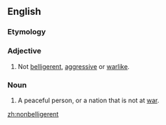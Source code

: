 ==English==

===Etymology===
{{prefix|en|non|belligerent}}

===Adjective===
{{en-adj|-}}

# Not [[belligerent]], [[aggressive]] or [[warlike]].

===Noun===
{{en-noun}}

# A peaceful person, or a nation that is not at [[war]].

[[zh:nonbelligerent]]